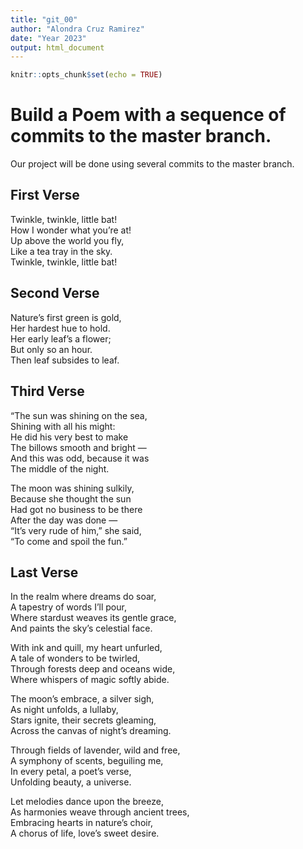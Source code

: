 ```yaml
---
title: "git_00"
author: "Alondra Cruz Ramirez"
date: "Year 2023"
output: html_document
---
```


```r
knitr::opts_chunk$set(echo = TRUE)
```
# Build a Poem with a sequence of commits to the master branch.
Our project will be done using several commits to the master branch.
<!-- Do not modify or change any text in "!--" bracketed areas such as this --- these are instructions to
you, if you change any of this the git program will notice it and compromise your git merging strategy !-->

## First Verse 
<!--Put the first five lines of a poem by Lewis Carrol in this section!-->
Twinkle, twinkle, little bat!   
How I wonder what you're at!    
Up above the world you fly,   
Like a tea tray in the sky.    
Twinkle, twinkle, little bat!   

## Second Verse
<!--Put the first five lines of a poem by Robert Frost here!-->
Nature’s first green is gold,   
Her hardest hue to hold.    
Her early leaf’s a flower;    
But only so an hour.    
Then leaf subsides to leaf.   

## Third Verse
<!--Put the first two verses of The Walrus and the Carpenter here!-->
"The sun was shining on the sea,    
Shining with all his might:   
He did his very best to make    
The billows smooth and bright —   
And this was odd, because it was    
The middle of the night.    

The moon was shining sulkily,   
Because she thought the sun   
Had got no business to be there   
After the day was done —    
"It's very rude of him," she said,    
"To come and spoil the fun."    

## Last Verse
<!--Put a short poem of your choice 8-20 lines,here!-->
In the realm where dreams do soar,    
A tapestry of words I'll pour,    
Where stardust weaves its gentle grace,   
And paints the sky's celestial face.    

With ink and quill, my heart unfurled,    
A tale of wonders to be twirled,    
Through forests deep and oceans wide,   
Where whispers of magic softly abide.   

The moon's embrace, a silver sigh,    
As night unfolds, a lullaby,    
Stars ignite, their secrets gleaming,   
Across the canvas of night's dreaming.    

Through fields of lavender, wild and free,    
A symphony of scents, beguiling me,   
In every petal, a poet's verse,   
Unfolding beauty, a universe.   

Let melodies dance upon the breeze,   
As harmonies weave through ancient trees,   
Embracing hearts in nature's choir,   
A chorus of life, love's sweet desire.    



